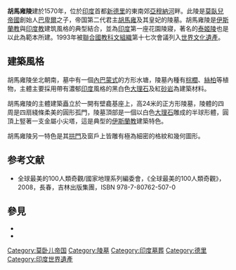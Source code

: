 {{世界文化遗产概要表
| site_img = Humayun's Tomb, Delhi, India 2019.jpg
| site_img_capt = 胡馬雍陵
{{maplink|frame=yes|plain=yes|type=shape|zoom=14|frame-align=center|frame-width=250}}胡馬雍陵在德里的位置
| site_img_width = 350px
| zh_name = 德里的胡馬雍陵
| en_name = Humayun's Tomb, Delhi
| fr_name = Tombe de Humayun, Delhi
| country = {{IND}}
| Region = 亚洲和太平洋地区
| criterion_c = ii, iv
| rg_year = 1993
| ID = 232
| org_url = http://whc.unesco.org/en/list/232
| map_img = 
| map_img_width = 
| locator_x = 
| locator_y = 
}}
'''胡馬雍陵'''建於1570年，位於[[印度|印度]]首都[[新德里|新德里]]的東南郊[[亞穆納河|亞穆納河]]畔。此陵是[[莫臥兒帝國|莫臥兒帝國]]創始人[[巴卑爾|巴卑爾]]之子，帝国第二代君主[[胡馬雍|胡馬雍]]及其皇妃的陵墓。胡馬雍陵是[[伊斯蘭教|伊斯蘭教]]與[[印度教|印度教]]建筑風格的典型結合，並為[[印度|印度]]第一座花園陵寢，著名的[[泰姬陵|泰姬陵]]也是以此為範本所建。1993年被[[聯合國教科文組織|聯合國教科文組織]]第十七次會議列入[[世界文化遺產|世界文化遺產]]。

== 建築風格 ==
胡馬雍陵坐北朝南，墓中有一個[[內巴蒙式|內巴蒙式]]的方形水塘，陵墓內種有[[棕櫚|棕櫚]]、[[絲柏|絲柏]]等植物，主體主要採用帶有濃郁[[印度|印度]]風格的黑白色[[大理石|大理石]]及紅[[砂岩|砂岩]]為建築材料。

胡馬雍陵的主體建築矗立於一開有壁龕基座上，高24米的正方形陵墓，陵體的四周是四扇綫條柔美的圓形孤門，陵墓頂部是一個以白色[[大理石|大理石]]雕成的半球形體，圓頂上竪著一支金屬小尖塔，這是典型的[[伊斯蘭教|伊斯蘭教]]建築特色。

胡馬雍陵另一特色是其[[拱門|拱門]]及窗戶上皆雕有極為細密的格紋和幾何圖形。

== 参考文献 ==
* 全球最美的100人類奇觀/國家地理系列編委會，《全球最美的100人類奇觀》，2008，長春，吉林出版集團，ISBN 978-7-80762-507-0

== 參見 ==
* {{wikivoyage-inline|hi:दिल्ली|胡馬雍陵{{hi icon}}}}
* {{Osmway|220385654}}
{{Commons+cat|Humayun's_tomb|胡馬雍陵|Humayun's_Tomb,_Delhi|position=left}}
{{印度的世界遺產}}
{{德里地标}}
{{莫卧儿帝国}}
{{Portal bar|印度|历史|建筑|世界遗产}}
{{Coord|28|35|35.89|N|77|15|3.25|E|region:IN-DL_type:landmark|display=title}}
[[Category:莫卧儿帝国|Category:莫卧儿帝国]]
[[Category:陵墓|Category:陵墓]]
[[Category:印度墓葬|Category:印度墓葬]]
[[Category:德里|Category:德里]]
[[Category:印度世界遺產|Category:印度世界遺產]]